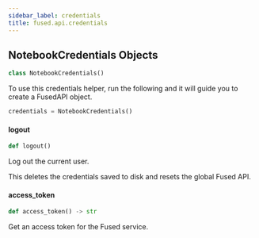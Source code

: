 ```yaml
---
sidebar_label: credentials
title: fused.api.credentials
---
```


## NotebookCredentials Objects

```python
class NotebookCredentials()
```

To use this credentials helper, run the following and it will guide you to create a FusedAPI object.

```py
credentials = NotebookCredentials()
```

#### logout

```python
def logout()
```

Log out the current user.

This deletes the credentials saved to disk and resets the global Fused API.

#### access\_token

```python
def access_token() -> str
```

Get an access token for the Fused service.
